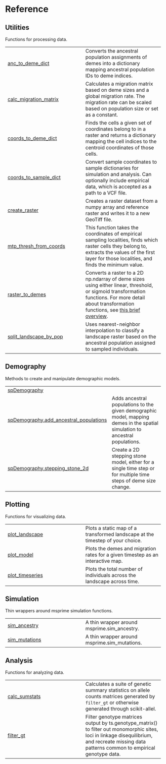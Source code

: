 # Reference {.doc .doc-index}

## Utilities

Functions for processing data.

| | |
| --- | --- |
| [anc_to_deme_dict](anc_to_deme_dict.qmd#spaceprime.anc_to_deme_dict) | Converts the ancestral population assignments of demes into a dictionary mapping ancestral population IDs to deme indices. |
| [calc_migration_matrix](calc_migration_matrix.qmd#spaceprime.calc_migration_matrix) | Calculates a migration matrix based on deme sizes and a global migration rate. The migration rate can be scaled based on population size or set as a constant. |
| [coords_to_deme_dict](coords_to_deme_dict.qmd#spaceprime.coords_to_deme_dict) | Finds the cells a given set of coordinates belong to in a raster and returns a dictionary mapping the cell indices to the centroid coordinates of those cells. |
| [coords_to_sample_dict](coords_to_sample_dict.qmd#spaceprime.coords_to_sample_dict) | Convert sample coordinates to sample dictionaries for simulation and analysis. Can optionally include empirical data, which is accepted as a path to a VCF file. |
| [create_raster](create_raster.qmd#spaceprime.create_raster) | Creates a raster dataset from a numpy array and reference raster and writes it to a new GeoTiff file. |
| [mtp_thresh_from_coords](mtp_thresh_from_coords.qmd#spaceprime.mtp_thresh_from_coords) | This function takes the coordinates of empirical sampling localities, finds which raster cells they belong to, extracts the values of the first layer for those localities, and finds the minimum value. |
| [raster_to_demes](raster_to_demes.qmd#spaceprime.raster_to_demes) | Converts a raster to a 2D np.ndarray of deme sizes using either linear, threshold, or sigmoid transformation functions. For more detail about transformation functions, see [this brief overview](background/trans-fns.md). |
| [split_landscape_by_pop](split_landscape_by_pop.qmd#spaceprime.split_landscape_by_pop) | Uses nearest-neighbor interpolation to classify a landscape raster based on the ancestral population assigned to sampled individuals. |

## Demography

Methods to create and manipulate demographic models.

| | |
| --- | --- |
| [spDemography](spDemography.qmd#spaceprime.spDemography) |  |
| [spDemography.add_ancestral_populations](spDemography.add_ancestral_populations.qmd#spaceprime.spDemography.add_ancestral_populations) | Adds ancestral populations to the given demographic model, mapping demes in the spatial simulation to ancestral populations. |
| [spDemography.stepping_stone_2d](spDemography.stepping_stone_2d.qmd#spaceprime.spDemography.stepping_stone_2d) | Create a 2D stepping stone model, either for a single time step or for multiple time steps of deme size change. |

## Plotting

Functions for visualizing data.

| | |
| --- | --- |
| [plot_landscape](plot_landscape.qmd#spaceprime.plot_landscape) | Plots a static map of a transformed landscape at the timestep of your choice. |
| [plot_model](plot_model.qmd#spaceprime.plot_model) | Plots the demes and migration rates for a given timestep as an interactive map. |
| [plot_timeseries](plot_timeseries.qmd#spaceprime.plot_timeseries) | Plots the total number of individuals across the landscape across time. |

## Simulation

Thin wrappers around msprime simulation functions.

| | |
| --- | --- |
| [sim_ancestry](sim_ancestry.qmd#spaceprime.sim_ancestry) | A thin wrapper around msprime.sim_ancestry. |
| [sim_mutations](sim_mutations.qmd#spaceprime.sim_mutations) | A thin wrapper around msprime.sim_mutations. |

## Analysis

Functions for analyzing data.

| | |
| --- | --- |
| [calc_sumstats](calc_sumstats.qmd#spaceprime.calc_sumstats) | Calculates a suite of genetic summary statistics on allele counts matrices generated by `filter_gt` or otherwise generated through scikit-allel. |
| [filter_gt](filter_gt.qmd#spaceprime.filter_gt) | Filter genotype matrices output by ts.genotype_matrix() to filter out monomorphic sites, loci in linkage disequilibrium, and recreate missing data patterns common to empirical genotype data. |